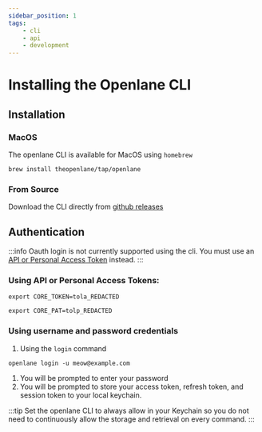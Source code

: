```yaml
---
sidebar_position: 1
tags:
    - cli
    - api
    - development
---
```


# Installing the Openlane CLI

## Installation

### MacOS

The openlane CLI is available for MacOS using `homebrew`

```shell
brew install theopenlane/tap/openlane
```


### From Source

Download the CLI directly from [github releases](https://github.com/theopenlane/core/releases)



## Authentication

:::info
Oauth login is not currently supported using the cli. You must use an [API or Personal Access Token](/docs/docs/product_docs/security/authentication/developer-tokens) instead.
:::


### Using API or Personal Access Tokens:

```shell
export CORE_TOKEN=tola_REDACTED
```

```shell
export CORE_PAT=tolp_REDACTED
```

### Using username and password credentials

1. Using the `login` command
```shell
openlane login -u meow@example.com
```
1. You will be prompted to enter your password
1. You will be prompted to store your access token, refresh token, and session token to your local keychain.

:::tip
Set the openlane CLI to always allow in your Keychain so you do not need to continuously allow the storage and retrieval on every command.
:::
